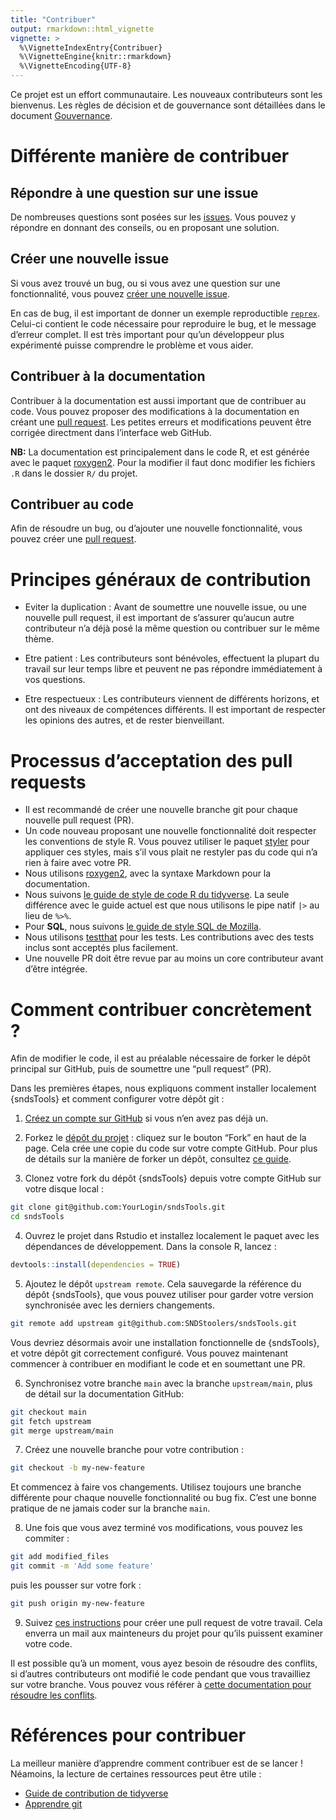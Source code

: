 ```yaml
---
title: "Contribuer"
output: rmarkdown::html_vignette
vignette: >
  %\VignetteIndexEntry{Contribuer}
  %\VignetteEngine{knitr::rmarkdown}
  %\VignetteEncoding{UTF-8}
---
```



Ce projet est un effort communautaire. Les nouveaux contributeurs sont les bienvenus. Les règles de décision et de gouvernance sont détaillées dans le document [Gouvernance](gouvernance.html).

# Différente manière de contribuer

## Répondre à une question sur une issue

De nombreuses questions sont posées sur les [issues](https://github.com/SNDStoolers/sndsTools/issues). Vous pouvez y répondre en donnant des conseils, ou en proposant une solution. 

## Créer une nouvelle issue

Si vous avez trouvé un bug, ou si vous avez une question sur une fonctionnalité, vous pouvez [créer une nouvelle issue](https://github.com/SNDStoolers/sndsTools/issues/new/choose). 

En cas de bug, il est important de donner un exemple reproductible [`reprex`](https://www.tidyverse.org/help/#reprex). Celui-ci contient le code nécessaire pour reproduire le bug, et le message d'erreur complet. Il est très important pour qu'un développeur plus expérimenté puisse comprendre le problème et vous aider. 

## Contribuer à la documentation

Contribuer à la documentation est aussi important que de contribuer au code. Vous pouvez proposer des modifications à la documentation en créant une [pull request](https://github.com/SNDStoolers/sndsTools/pulls). Les petites erreurs et modifications peuvent être corrigée directment dans l'interface web GitHub.

**NB:** La documentation est principalement dans le code R, et est générée avec le paquet [roxygen2](https://cran.r-project.org/package=roxygen2). Pour la modifier il faut donc modifier les fichiers `.R` dans le dossier `R/` du projet.

## Contribuer au code

Afin de résoudre un bug, ou d'ajouter une nouvelle fonctionnalité, vous pouvez créer une [pull request](https://github.com/SNDStoolers/sndsTools/pulls).

# Principes généraux de contribution

- Eviter la duplication : Avant de soumettre une nouvelle issue, ou une nouvelle pull request, il est important de s'assurer qu'aucun autre contributeur n'a déjà posé la même question ou contribuer sur le même thème.

- Etre patient : Les contributeurs sont bénévoles, effectuent la plupart du travail sur leur temps libre et peuvent ne pas répondre immédiatement à vos questions.

- Etre respectueux : Les contributeurs viennent de différents horizons, et ont des niveaux de compétences différents. Il est important de respecter les opinions des autres, et de rester bienveillant. 

# Processus d'acceptation des pull requests

- Il est recommandé de créer une nouvelle branche git pour chaque nouvelle pull request (PR).
- Un code nouveau proposant une nouvelle fonctionnalité doit respecter les conventions de style R. Vous pouvez utiliser le paquet [styler](https://cran.r-project.org/package=styler) pour appliquer ces styles, mais s'il vous plait ne restyler pas du code qui n'a rien à faire avec votre PR.
- Nous utilisons [roxygen2](https://cran.r-project.org/package=roxygen2), avec la syntaxe Markdown pour la documentation. 
- Nous suivons [le guide de style de code R du tidyverse](https://style.tidyverse.org/index.html). La seule différence avec le guide actuel est que nous utilisons le pipe natif `|>` au lieu de `%>%`. 
- Pour **SQL**, nous suivons [le guide de style SQL de Mozilla](https://docs.telemetry.mozilla.org/concepts/sql_style).
- Nous utilisons [testthat](https://cran.r-project.org/package=testthat) pour les tests. Les contributions avec des tests inclus sont acceptés plus facilement.
- Une nouvelle PR doit être revue par au moins un core contributeur avant d'être intégrée.

# Comment contribuer concrètement ? 

Afin de modifier le code, il est au préalable nécessaire de forker le dépôt principal sur GitHub, puis de soumettre une "pull request" (PR).

Dans les premières étapes, nous expliquons comment installer localement {sndsTools} et comment configurer votre dépôt git :

1. [Créez un compte sur GitHub](https://github.com/join) si vous n'en avez pas déjà un.

2. Forkez le [dépôt du projet](https://github.com/SNDStoolers/sndsTools) : cliquez sur le bouton "Fork" en haut de la page. Cela crée une copie du code sur votre compte GitHub. Pour plus de détails sur la manière de forker un dépôt, consultez [ce guide](https://help.github.com/articles/fork-a-repo/).

3. Clonez votre fork du dépôt {sndsTools} depuis votre compte GitHub sur votre disque local :

```bash	
git clone git@github.com:YourLogin/sndsTools.git
cd sndsTools
```

4. Ouvrez le projet dans Rstudio et installez localement le paquet avec les dépendances de développement. Dans la console R, lancez :

```r
devtools::install(dependencies = TRUE)
```

5. Ajoutez le dépôt `upstream remote`. Cela sauvegarde la référence du dépôt {sndsTools}, que vous pouvez utiliser pour garder votre version synchronisée avec les derniers changements.

```bash
git remote add upstream git@github.com:SNDStoolers/sndsTools.git
```

Vous devriez désormais avoir une installation fonctionnelle de {sndsTools}, et votre dépôt git correctement configuré. Vous pouvez maintenant commencer à contribuer en modifiant le code et en soumettant une PR.

6. Synchronisez votre branche `main` avec la branche `upstream/main`, plus de détail sur la documentation GitHub:

```bash
git checkout main
git fetch upstream
git merge upstream/main
```

7. Créez une nouvelle branche pour votre contribution :

```bash
git checkout -b my-new-feature
```

Et commencez à faire vos changements. Utilisez toujours une branche différente pour chaque nouvelle fonctionnalité ou bug fix. C'est une bonne pratique de ne jamais coder sur la branche `main`.

8. Une fois que vous avez terminé vos modifications, vous pouvez les commiter : 

```bash
git add modified_files
git commit -m 'Add some feature'
```

puis les pousser sur votre fork :

```bash
git push origin my-new-feature
```

9. Suivez [ces instructions](https://help.github.com/articles/creating-a-pull-request-from-a-fork) pour créer une pull request de votre travail. Cela enverra un mail aux mainteneurs du projet pour qu'ils puissent examiner votre code.

Il est possible qu'à un moment, vous ayez besoin de résoudre des conflits, si d'autres contributeurs ont modifié le code pendant que vous travailliez sur votre branche. Vous pouvez vous référer à [cette documentation pour résoudre les conflits](https://help.github.com/articles/resolving-a-merge-conflict-using-the-command-line/).

# Références pour contribuer

La meilleur manière d'apprendre comment contribuer est de se lancer ! 
Néamoins, la lecture de certaines ressources peut être utile :

- [Guide de contribution de tidyverse](https://www.tidyverse.org/contribute/)
- [Apprendre git](https://docs.github.com/en/get-started/getting-started-with-git/set-up-git)
